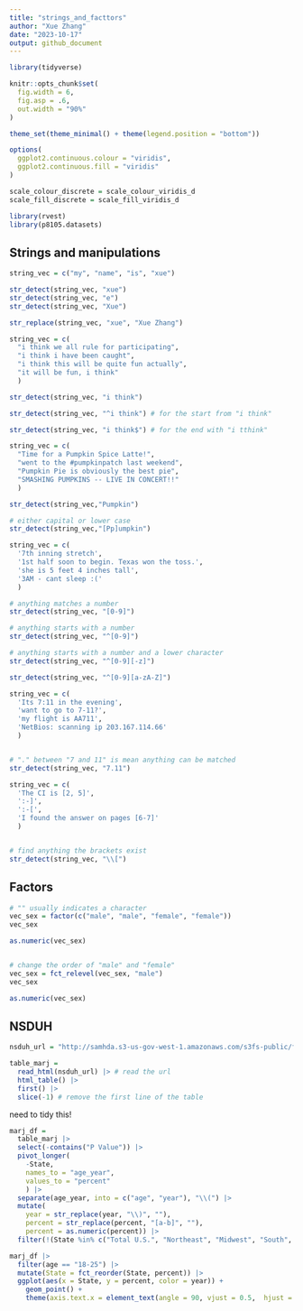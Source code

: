 ```yaml
---
title: "strings_and_facttors"
author: "Xue Zhang"
date: "2023-10-17"
output: github_document
---
```



```r
library(tidyverse)

knitr::opts_chunk$set(
  fig.width = 6,
  fig.asp = .6,
  out.width = "90%"
)

theme_set(theme_minimal() + theme(legend.position = "bottom"))

options(
  ggplot2.continuous.colour = "viridis",
  ggplot2.continuous.fill = "viridis"
)

scale_colour_discrete = scale_colour_viridis_d
scale_fill_discrete = scale_fill_viridis_d
```

```r
library(rvest)
library(p8105.datasets)
```

## Strings and manipulations



```r
string_vec = c("my", "name", "is", "xue")

str_detect(string_vec, "xue")
str_detect(string_vec, "e")
str_detect(string_vec, "Xue")

str_replace(string_vec, "xue", "Xue Zhang")
```


```r
string_vec = c(
  "i think we all rule for participating",
  "i think i have been caught",
  "i think this will be quite fun actually",
  "it will be fun, i think"
  )

str_detect(string_vec, "i think")

str_detect(string_vec, "^i think") # for the start from "i think"

str_detect(string_vec, "i think$") # for the end with "i tthink"
```


```r
string_vec = c(
  "Time for a Pumpkin Spice Latte!",
  "went to the #pumpkinpatch last weekend",
  "Pumpkin Pie is obviously the best pie",
  "SMASHING PUMPKINS -- LIVE IN CONCERT!!"
  )

str_detect(string_vec,"Pumpkin")

# either capital or lower case
str_detect(string_vec,"[Pp]umpkin")

```





```r
string_vec = c(
  '7th inning stretch',
  '1st half soon to begin. Texas won the toss.',
  'she is 5 feet 4 inches tall',
  '3AM - cant sleep :('
  )

# anything matches a number 
str_detect(string_vec, "[0-9]")

# anything starts with a number
str_detect(string_vec, "^[0-9]")

# anything starts with a number and a lower character
str_detect(string_vec, "^[0-9][-z]")

str_detect(string_vec, "^[0-9][a-zA-Z]")

```



```r
string_vec = c(
  'Its 7:11 in the evening',
  'want to go to 7-11?',
  'my flight is AA711',
  'NetBios: scanning ip 203.167.114.66'
  )


# "." between "7 and 11" is mean anything can be matched
str_detect(string_vec, "7.11")

```




```r
string_vec = c(
  'The CI is [2, 5]',
  ':-]',
  ':-[',
  'I found the answer on pages [6-7]'
  )


# find anything the brackets exist
str_detect(string_vec, "\\[")
```


## Factors

```r
# "" usually indicates a character
vec_sex = factor(c("male", "male", "female", "female"))
vec_sex

as.numeric(vec_sex)


# change the order of "male" and "female"
vec_sex = fct_relevel(vec_sex, "male")
vec_sex

as.numeric(vec_sex)

```


## NSDUH

```r
nsduh_url = "http://samhda.s3-us-gov-west-1.amazonaws.com/s3fs-public/field-uploads/2k15StateFiles/NSDUHsaeShortTermCHG2015.htm"

table_marj = 
  read_html(nsduh_url) |> # read the url
  html_table() |> 
  first() |>
  slice(-1) # remove the first line of the table
```


need to tidy this!

```r
marj_df =
  table_marj |>
  select(-contains("P Value")) |>
  pivot_longer(
    -State,
    names_to = "age_year",
    values_to = "percent"
    ) |>
  separate(age_year, into = c("age", "year"), "\\(") |>
  mutate(
    year = str_replace(year, "\\)", ""),
    percent = str_replace(percent, "[a-b]", ""),
    percent = as.numeric(percent)) |>
  filter(!(State %in% c("Total U.S.", "Northeast", "Midwest", "South", "West")))
```


```r
marj_df |>
  filter(age == "18-25") |>
  mutate(State = fct_reorder(State, percent)) |>
  ggplot(aes(x = State, y = percent, color = year)) +
    geom_point() +
    theme(axis.text.x = element_text(angle = 90, vjust = 0.5,  hjust = 1))
```


```r

```

